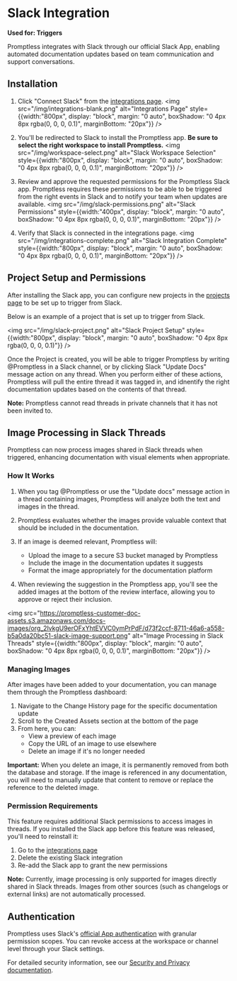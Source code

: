# Slack Integration

**Used for: Triggers**

Promptless integrates with Slack through our official Slack App, enabling automated documentation updates based on team communication and support conversations.

## Installation

1. Click "Connect Slack" from the [integrations page](https://app.gopromptless.ai/integrations).
<img src="/img/integrations-blank.png" alt="Integrations Page" style={{width:"800px", display: "block", margin: "0 auto", boxShadow: "0 4px 8px rgba(0, 0, 0, 0.1)", marginBottom: "20px"}} />

2. You'll be redirected to Slack to install the Promptless app. **Be sure to select the right workspace to install Promptless.**
<img src="/img/workspace-select.png" alt="Slack Workspace Selection" style={{width:"800px", display: "block", margin: "0 auto", boxShadow: "0 4px 8px rgba(0, 0, 0, 0.1)", marginBottom: "20px"}} />

3. Review and approve the requested permissions for the Promptless Slack app. Promptless requires these permissions to be able to be triggered from the right events in Slack and to notify your team when updates are available.
<img src="/img/slack-permissions.png" alt="Slack Permissions" style={{width:"400px", display: "block", margin: "0 auto", boxShadow: "0 4px 8px rgba(0, 0, 0, 0.1)", marginBottom: "20px"}} />

4. Verify that Slack is connected in the integrations page.
<img src="/img/integrations-complete.png" alt="Slack Integration Complete" style={{width:"800px", display: "block", margin: "0 auto", boxShadow: "0 4px 8px rgba(0, 0, 0, 0.1)", marginBottom: "20px"}} />

## Project Setup and Permissions

After installing the Slack app, you can configure new projects in the [projects page](https://app.gopromptless.ai/projects) to be set up to trigger from Slack. 

Below is an example of a project that is set up to trigger from Slack. 

<img src="/img/slack-project.png" alt="Slack Project Setup" style={{width:"800px", display: "block", margin: "0 auto", boxShadow: "0 4px 8px rgba(0, 0, 0, 0.1)"}} />

Once the Project is created, you will be able to trigger Promptless by writing @Promptless in a Slack channel, or by clicking Slack "Update Docs" message action on any thread. When you perform either of these actions, Promptless will pull the entire thread it was tagged in, and idnentify the right documentation updates based on the contents of that thread. 

**Note:** Promptless cannot read threads in private channels that it has not been invited to. 

## Image Processing in Slack Threads

Promptless can now process images shared in Slack threads when triggered, enhancing documentation with visual elements when appropriate.

### How It Works

1. When you tag @Promptless or use the "Update docs" message action in a thread containing images, Promptless will analyze both the text and images in the thread.

2. Promptless evaluates whether the images provide valuable context that should be included in the documentation.

3. If an image is deemed relevant, Promptless will:
   - Upload the image to a secure S3 bucket managed by Promptless
   - Include the image in the documentation updates it suggests
   - Format the image appropriately for the documentation platform

4. When reviewing the suggestion in the Promptless app, you'll see the added images at the bottom of the review interface, allowing you to approve or reject their inclusion.

<img src="https://promptless-customer-doc-assets.s3.amazonaws.com/docs-images/org_2lvkgU9erOFxYhtEVVC0ymPrPdF/d73f2ccf-8711-46a6-a558-b5a0da20bc51-slack-image-support.png" alt="Image Processing in Slack Threads" style={{width:"800px", display: "block", margin: "0 auto", boxShadow: "0 4px 8px rgba(0, 0, 0, 0.1)", marginBottom: "20px"}} />

### Managing Images

After images have been added to your documentation, you can manage them through the Promptless dashboard:

1. Navigate to the Change History page for the specific documentation update
2. Scroll to the Created Assets section at the bottom of the page
3. From here, you can:
   - View a preview of each image
   - Copy the URL of an image to use elsewhere
   - Delete an image if it's no longer needed

**Important:** When you delete an image, it is permanently removed from both the database and storage. If the image is referenced in any documentation, you will need to manually update that content to remove or replace the reference to the deleted image.

### Permission Requirements

This feature requires additional Slack permissions to access images in threads. If you installed the Slack app before this feature was released, you'll need to reinstall it:

1. Go to the [integrations page](https://app.gopromptless.ai/integrations)
2. Delete the existing Slack integration
3. Re-add the Slack app to grant the new permissions

**Note:** Currently, image processing is only supported for images directly shared in Slack threads. Images from other sources (such as changelogs or external links) are not automatically processed.

## Authentication

Promptless uses Slack's [official App authentication](https://api.slack.com/authentication) with granular permission scopes. You can revoke access at the workspace or channel level through your Slack settings.

For detailed security information, see our [Security and Privacy documentation](/security-and-privacy).

